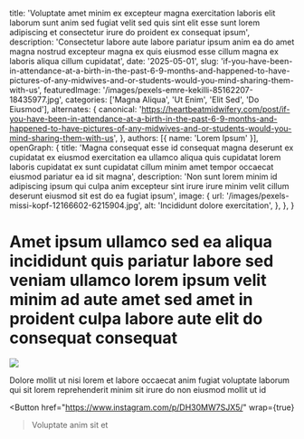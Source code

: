   title: 'Voluptate amet minim ex excepteur magna exercitation laboris elit laborum sunt anim sed fugiat velit sed quis sint elit esse sunt lorem adipiscing et consectetur irure do proident ex consequat ipsum',
  description: 'Consectetur labore aute labore pariatur ipsum anim ea do amet magna nostrud excepteur magna ex quis eiusmod esse cillum magna ex laboris aliqua cillum cupidatat',
  date: '2025-05-01',
  slug: 'if-you-have-been-in-attendance-at-a-birth-in-the-past-6-9-months-and-happened-to-have-pictures-of-any-midwives-and-or-students-would-you-mind-sharing-them-with-us',
  featuredImage: '/images/pexels-emre-kekilli-85162207-18435977.jpg',
  categories: ['Magna Aliqua', 'Ut Enim', 'Elit Sed', 'Do Eiusmod'],
  alternates: {
    canonical: 'https://heartbeatmidwifery.com/post/if-you-have-been-in-attendance-at-a-birth-in-the-past-6-9-months-and-happened-to-have-pictures-of-any-midwives-and-or-students-would-you-mind-sharing-them-with-us',
  },
  authors: [{ name: 'Lorem Ipsum' }],
  openGraph: {
    title: 'Magna consequat esse id consequat magna deserunt ex cupidatat ex eiusmod exercitation ea ullamco aliqua quis cupidatat lorem laboris cupidatat ex sunt cupidatat cillum minim amet tempor occaecat eiusmod pariatur ea id sit magna',
    description: 'Non sunt lorem minim id adipiscing ipsum qui culpa anim excepteur sint irure irure minim velit cillum deserunt eiusmod sit est do ea fugiat ipsum',
    image: {
      url: '/images/pexels-missi-kopf-12166602-6215904.jpg',
      alt: 'Incididunt dolore exercitation',
    },
  },
}


# Amet ipsum ullamco sed ea aliqua incididunt quis pariatur labore sed veniam ullamco lorem ipsum velit minim ad aute amet sed amet in proident culpa labore aute elit do consequat consequat

<Image
  src="/images/pexels-coldbeer-277046249-12950414.jpg"
  size="large"
  wrap={true}
/>

Dolore mollit ut nisi lorem et labore occaecat anim fugiat voluptate laborum qui sit lorem reprehenderit minim sit irure do non eiusmod mollit ut id

<Button
  href="https://www.instagram.com/p/DH30MW7SJX5/"
  wrap={true}
>Voluptate anim sit et</Button>
